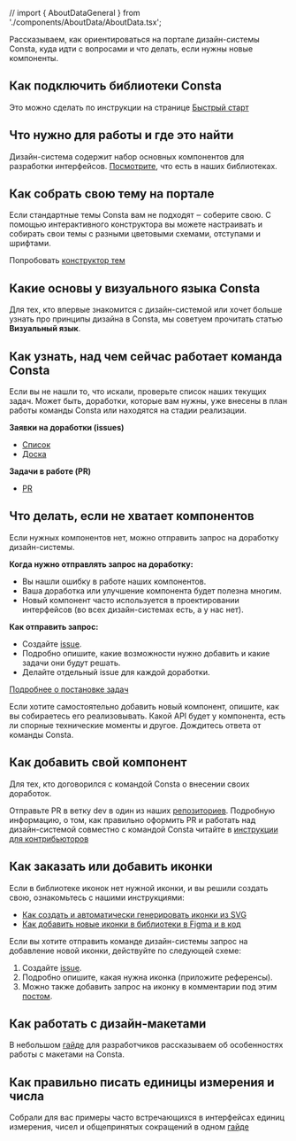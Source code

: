 // import { AboutDataGeneral } from './components/AboutData/AboutData.tsx';

Рассказываем, как ориентироваться на портале дизайн-системы Consta, куда идти с вопросами и что делать, если нужны новые компоненты.

## Как подключить библиотеки Consta

Это можно сделать по инструкции на странице [Быстрый старт](##LIBS.LIB.STAND/lib:portal/stand:startwork-start)

## Что нужно для работы и где это найти

Дизайн-система содержит набор основных компонентов для разработки интерфейсов. [Посмотрите](##LIBS.LIB.STAND/lib:portal/stand:portal-docsstyle), что есть в наших библиотеках.

## Как собрать свою тему на портале

Если стандартные темы Consta вам не подходят ‒ соберите свою. С помощью интерактивного конструктора вы можете настраивать и собирать свои темы с разными цветовыми схемами, отступами и шрифтами.

Попробовать [конструктор тем](##THEME_CONSTRUCTOR)

## Какие основы у визуального языка Consta

Для тех, кто впервые знакомится с дизайн-системой или хочет больше узнать про принципы дизайна в Consta, мы советуем прочитать статью **Визуальный язык**.

## Как узнать, над чем сейчас работает команда Consta

Если вы не нашли то, что искали, проверьте список наших текущих задач. Может быть, доработки, которые вам нужны, уже внесены в план работы команды Consta или находятся на стадии реализации.

**Заявки на доработки (issues)**

- [Список](https://github.com/consta-design-system/uikit/issues)
- [Доска](https://github.com/consta-design-system/uikit/projects/1)

**Задачи в работе (PR)**

- [PR](https://github.com/consta-design-system/uikit/pulls)

## Что делать, если не хватает компонентов

Если нужных компонентов нет, можно отправить запрос на доработку дизайн-системы.

**Когда нужно отправлять запрос на доработку:**

- Вы нашли ошибку в работе наших компонентов.
- Ваша доработка или улучшение компонента будет полезна многим.
- Новый компонент часто используется в проектировании интерфейсов (во всех дизайн-системах есть, а у нас нет).

**Как отправить запрос:**

- Создайте [issue](https://github.com/consta-design-system/uikit/issues/new).
- Подробно опишите, какие возможности нужно добавить и какие задачи они будут решать.
- Делайте отдельный issue для каждой доработки.

[Подробнее о постановке задач](##LIBS.LIB.STAND/lib:portal/stand:custom-issue)

Если хотите самостоятельно добавить новый компонент, опишите, как вы собираетесь его реализовывать. Какой API будет у компонента, есть ли спорные технические моменты и другое. Дождитесь ответа от команды Consta.

## Как добавить свой компонент

Для тех, кто договорился с командой Consta о внесении своих доработок.

Отправьте PR в ветку dev в один из наших [репозиториев](https://github.com/consta-design-system). Подробную информацию, о том, как правильно оформить PR и работать над дизайн-системой совместно с командой Consta читайте в [инструкции для контрибьюторов](##LIBS.LIB.STAND/lib:portal/stand:contributers-addcomponent)

## Как заказать или добавить иконки

Если в библиотеке иконок нет нужной иконки, и вы решили создать свою, ознакомьтесь с нашими инструкциями:

- [Как создать и автоматически генерировать иконки из SVG](##LIBS.LIB.STAND.TAB/lib:portal/stand:custom-addicons/tab:dev)
- [Как добавить новые иконки в библиотеки в Figma и в код](##LIBS.LIB.STAND.TAB/lib:portal/stand:custom-addicons/tab:design)

Если вы хотите отправить команде дизайн-системы запрос на добавление новой иконки, действуйте по следующей схеме:

1. Создайте [issue](https://github.com/consta-design-system/uikit/issues/new).
2. Подробно опишите, какая нужна иконка (приложите референсы).
3. Можно также добавить запрос на иконку в комментарии под этим [постом](https://t.me/consta_ui_releases/499).

## Как работать с дизайн-макетами

В небольшом [гайде](##LIBS.LIB.STAND/lib:portal/stand:guidelines-figmadev) для разработчиков рассказываем об особенностях работы с макетами на Consta.

## Как правильно писать единицы измерения и числа

Собрали для вас примеры часто встречающихся в интерфейсах единиц измерения, чисел и общепринятых сокращений в одном [гайде](##LIBS.LIB.STAND/lib:portal/stand:guidelines-units)
